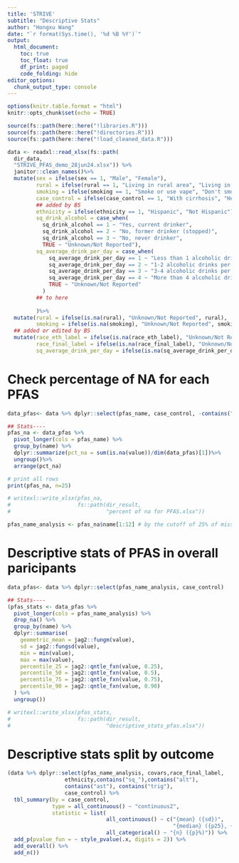 ```yaml
---
title: 'STRIVE'
subtitle: "Descriptive Stats"
author: "Hongxu Wang"
date: "`r format(Sys.time(), '%d %B %Y')`"
output:
  html_document:
    toc: true
    toc_float: true
    df_print: paged
    code_folding: hide
editor_options: 
  chunk_output_type: console
---
```


```r
options(knitr.table.format = "html")
knitr::opts_chunk$set(echo = TRUE)

source(fs::path(here::here("!libraries.R")))
source(fs::path(here::here("!directories.R")))
source(fs::path(here::here("!load_cleaned_data.R")))
```


```r
data <- readxl::read_xlsx(fs::path(
  dir_data,
  "STRIVE_PFAS_demo_28jun24.xlsx")) %>% 
  janitor::clean_names()%>%
  mutate(sex = ifelse(sex == 1, "Male", "Female"),
         rural = ifelse(rural == 1, "Living in rural area", "Living in Metro area"),
         smoking = ifelse(smoking == 1, "Smoke or use vape", "Don't smoke or use vape"),
         case_control = ifelse(case_control == 1, "With cirrhosis", "Healthy"),
         ## added by BS
         ethnicity = ifelse(ethnicity == 1, "Hispanic", "Not Hispanic"),
         sq_drink_alcohol = case_when(
           sq_drink_alcohol == 1 ~ "Yes, current drinker",
           sq_drink_alcohol == 2 ~ "No, former drinker (stopped)",
           sq_drink_alcohol == 3 ~ "No, never drinker",
           TRUE ~ "Unknown/Not Reported"), 
         sq_average_drink_per_day = case_when(
             sq_average_drink_per_day == 1 ~ "Less than 1 alcoholic drink per day",
             sq_average_drink_per_day == 2 ~ "1-2 alcoholic drinks per day",
             sq_average_drink_per_day == 3 ~ "3-4 alcoholic drinks per day",
             sq_average_drink_per_day == 4 ~ "More than 4 alcoholic drinks per day",
             TRUE ~ "Unknown/Not Reported"
           )
         ## to here 
         
         )%>%
  mutate(rural = ifelse(is.na(rural), "Unknown/Not Reported", rural),
         smoking = ifelse(is.na(smoking), "Unknown/Not Reported", smoking))%>%
  ## added or edited by BS
  mutate(race_eth_label = ifelse(is.na(race_eth_label), "Unknown/Not Reported", race_eth_label),
         race_final_label = ifelse(is.na(race_final_label), "Unknown/Not Reported", race_final_label),
         sq_average_drink_per_day = ifelse(is.na(sq_average_drink_per_day), "Unknown/Not Reported", sq_average_drink_per_day))

```

# Check percentage of NA for each PFAS
```r
data_pfas<- data %>% dplyr::select(pfas_name, case_control, -contains("scld"))

## Stats----
pfas_na <- data_pfas %>% 
  pivot_longer(cols = pfas_name) %>%
  group_by(name) %>%
  dplyr::summarize(pct_na = sum(is.na(value))/dim(data_pfas)[1])%>%
  ungroup()%>%
  arrange(pct_na)

# print all rows
print(pfas_na, n=25)

# writexl::write_xlsx(pfas_na,
#                     fs::path(dir_result,
#                              "percent of na for PFAS.xlsx"))

pfas_name_analysis <- pfas_na$name[1:12] # by the cutoff of 25% of missing

```

# Descriptive stats of PFAS in overall paricipants
```r
data_pfas<- data %>% dplyr::select(pfas_name_analysis, case_control)

## Stats----
(pfas_stats <- data_pfas %>% 
  pivot_longer(cols = pfas_name_analysis) %>%
  drop_na() %>%
  group_by(name) %>%
  dplyr::summarise(
    geometric_mean = jag2::fungm(value),
    sd = jag2::fungsd(value),
    min = min(value),
    max = max(value),
    percentile_25 = jag2::qntle_fxn(value, 0.25),
    percentile_50 = jag2::qntle_fxn(value, 0.5),
    percentile_75 = jag2::qntle_fxn(value, 0.75),
    percentile_90 = jag2::qntle_fxn(value, 0.90)
  ) %>% 
  ungroup())

# writexl::write_xlsx(pfas_stats,
#                     fs::path(dir_result,
#                              "descriptive_stats_pfas.xlsx"))
```

# Descriptive stats split by outcome
```r
(data %>% dplyr::select(pfas_name_analysis, covars,race_final_label,
                  ethnicity,contains("sq_"),contains("alt"), 
                  contains("ast"), contains("trig"),
                  case_control) %>%
  tbl_summary(by = case_control,
              type = all_continuous() ~ "continuous2",
              statistic = list(
                               all_continuous() ~ c("{mean} ({sd})",
                                                    "{median} ({p25}, {p75})"),
                               all_categorical() ~ "{n} ({p}%)")) %>%
  add_p(pvalue_fun = ~ style_pvalue(.x, digits = 2)) %>%
  add_overall() %>%
  add_n())
```

